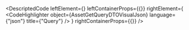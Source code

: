 
<DescriptedCode
  leftElement={<AssetGetQueryDTODesc />}
  leftContainerProps={{}}
  rightElement={
    <CodeHighlighter
      object={AssetGetQueryDTOVisualJson}
      language={"json"}
      title={"Query"}
    />
  }
  rightContainerProps={{}}
/>
